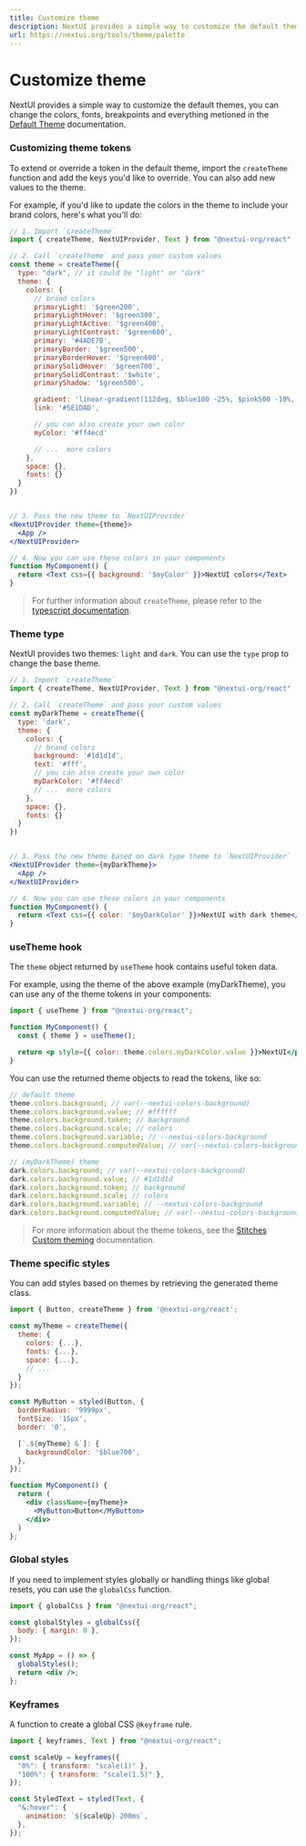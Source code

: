 ```yaml
---
title: Customize theme
description: NextUI provides a simple way to customize the default themes.
url: https://nextui.org/tools/theme/palette
---
```


# Customize theme

NextUI provides a simple way to customize the default themes, you can change the colors, fonts, breakpoints and everything metioned
in the [Default Theme](/tools/theme/default-theme) documentation.

<CarbonAd />

<Spacer y={2} />

### Customizing theme tokens

To extend or override a token in the default theme, import the `createTheme` function and add the keys you'd like to override.
You can also add new values to the theme.

For example, if you'd like to update the colors in the theme to include your brand colors, here's what you'll do:

```jsx
// 1. Import `createTheme`
import { createTheme, NextUIProvider, Text } from "@nextui-org/react"

// 2. Call `createTheme` and pass your custom values
const theme = createTheme({
  type: "dark", // it could be "light" or "dark"
  theme: {
    colors: {
      // brand colors
      primaryLight: '$green200',
      primaryLightHover: '$green300',
      primaryLightActive: '$green400',
      primaryLightContrast: '$green600',
      primary: '#4ADE7B',
      primaryBorder: '$green500',
      primaryBorderHover: '$green600',
      primarySolidHover: '$green700',
      primarySolidContrast: '$white',
      primaryShadow: '$green500',

      gradient: 'linear-gradient(112deg, $blue100 -25%, $pink500 -10%, $purple500 80%)',
      link: '#5E1DAD',

      // you can also create your own color
      myColor: '#ff4ecd'

      // ...  more colors
    },
    space: {},
    fonts: {}
  }
})


// 3. Pass the new theme to `NextUIProvider`
<NextUIProvider theme={theme}>
  <App />
</NextUIProvider>

// 4. Now you can use these colors in your components
function MyComponent() {
  return <Text css={{ background: '$myColor' }}>NextUI colors</Text>
}
```

> For further information about `createTheme`, please refer to the [typescript documentation](/tools/theme/typescript#create-theme).

### Theme type

NextUI provides two themes: `light` and `dark`. You can use the `type` prop to change the base theme.

```jsx
// 1. Import `createTheme`
import { createTheme, NextUIProvider, Text } from "@nextui-org/react"

// 2. Call `createTheme` and pass your custom values
const myDarkTheme = createTheme({
  type: 'dark',
  theme: {
    colors: {
      // brand colors
      background: '#1d1d1d',
      text: '#fff',
      // you can also create your own color
      myDarkColor: '#ff4ecd'
      // ...  more colors
    },
    space: {},
    fonts: {}
  }
})


// 3. Pass the new theme based on dark type theme to `NextUIProvider`
<NextUIProvider theme={myDarkTheme}>
  <App />
</NextUIProvider>

// 4. Now you can use these colors in your components
function MyComponent() {
  return <Text css={{ color: '$myDarkColor' }}>NextUI with dark theme</Text>
}
```

### useTheme hook

The `theme` object returned by `useTheme` hook contains useful token data.

For example, using the theme of the above example (myDarkTheme), you can use any of the theme tokens in your components:

```jsx
import { useTheme } from "@nextui-org/react";

function MyComponent() {
  const { theme } = useTheme();

  return <p style={{ color: theme.colors.myDarkColor.value }}>NextUI</p>;
}
```

You can use the returned theme objects to read the tokens, like so:

```jsx
// default theme
theme.colors.background; // var(--nextui-colors-background)
theme.colors.background.value; // #ffffff
theme.colors.background.token; // background
theme.colors.background.scale; // colors
theme.colors.background.variable; // --nextui-colors-background
theme.colors.background.computedValue; // var(--nextui-colors-background)

// (myDarkTheme) theme
dark.colors.background; // var(--nextui-colors-background)
dark.colors.background.value; // #1d1d1d
dark.colors.background.token; // background
dark.colors.background.scale; // colors
dark.colors.background.variable; // --nextui-colors-background
dark.colors.background.computedValue; // var(--nextui-colors-background)
```

> For more information about the theme tokens, see the [Stitches Custom theming](https://stitches.dev/tools/theming) documentation.

### Theme specific styles

You can add styles based on themes by retrieving the generated theme class.

```jsx
import { Button, createTheme } from '@nextui-org/react';

const myTheme = createTheme({
  theme: {
    colors: {...},
    fonts: {...},
    space: {...},
    // ...
  }
});

const MyButton = styled(Button, {
  borderRadius: '9999px',
  fontSize: '15px',
  border: '0',

  [`.${myTheme} &`]: {
    backgroundColor: '$blue700',
  },
});

function MyComponent() {
  return (
    <div className={myTheme}>
      <MyButton>Button</MyButton>
    </div>
  )
};

```

### Global styles

If you need to implement styles globally or handling things like global resets, you can use the
`globalCss` function.

```jsx
import { globalCss } from "@nextui-org/react";

const globalStyles = globalCss({
  body: { margin: 0 },
});

const MyApp = () => {
  globalStyles();
  return <div />;
};
```

### Keyframes

A function to create a global CSS `@keyframe` rule.

```jsx
import { keyframes, Text } from "@nextui-org/react";

const scaleUp = keyframes({
  "0%": { transform: "scale(1)" },
  "100%": { transform: "scale(1.5)" },
});

const StyledText = styled(Text, {
  "&:hover": {
    animation: `${scaleUp} 200ms`,
  },
});
```
